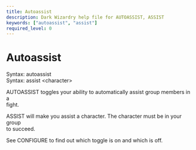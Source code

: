 ```yaml
---
title: Autoassist
description: Dark Wizardry help file for AUTOASSIST, ASSIST
keywords: ["autoassist", "assist"]
required_level: 0
---
```


# Autoassist

Syntax: autoassist  
Syntax: assist \<character\>  

AUTOASSIST toggles your ability to automatically assist group members in a  
fight.  

ASSIST will make you assist a character.  The character must be in your group  
to succeed.  

See CONFIGURE to find out which toggle is on and which is off.